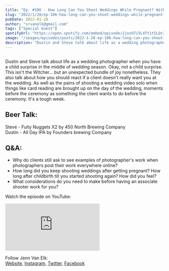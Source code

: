 ```yaml
---
title: "Ep. #186 - How Long Can You Shoot Weddings While Pregnant? With Special Guest Jennifer Van Elk"
slug: "2022/1/28/ep-186-how-long-can-you-shoot-weddings-while-pregnant-with-special-guest-jennifer-van-elk"
pubDate: 2022-01-28
author: "srvanelk@gmail.com"
tags: ["Special Guest"]
spotifyUrl: "https://open.spotify.com/embed/episode/2jozU7i5L4Tt1tSLQr2Wki?utm_source=generator"
image: "/images/episodes/posts/2022-1-28-ep-186-how-long-can-you-shoot-weddings-while-pregnant-with-special-guest-jennifer-van-elk/newborn+photos-8.webp"
description: "Dustin and Steve talk about life as a wedding photographer when you have a child surprise in the middle of wedding season. Okay, not a child surprise. This isn't the Witcher... but an unexpected bundle of joy nonetheless. They also talk about how you should react if a client doesn't really want you at the wedding. As well as the pains of shooting a wedding video solo when things like card reading are brought up on the day of the wedding, moments before the ceremony as something the client wants to do before the ceremony. It's a tough week."
---
```



<figure>
  <img
    src="/images/episodes/posts/2022-1-28-ep-186-how-long-can-you-shoot-weddings-while-pregnant-with-special-guest-jennifer-van-elk/newborn+photos-8.webp"
    alt=""
  />
</figure>
<SpotifyEmbed
  spotifyUrl={frontmatter.spotifyUrl}
  coverImage={frontmatter.image}
  coverAlt={frontmatter.title}
  title="Wedding Photo Hangover"
  subtitle="Tap to load this episode"
/>

Dustin and Steve talk about life as a wedding photographer when you have a child surprise in the middle of wedding season. Okay, not a child surprise. This isn't the Witcher... but an unexpected bundle of joy nonetheless. They also talk about how you should react if a client doesn't really want you at the wedding. As well as the pains of shooting a wedding video solo when things like card reading are brought up on the day of the wedding, moments before the ceremony as something the client wants to do before the ceremony. It's a tough week.

## Beer Talk:

Steve - Fuity Nuggets X2 by 450 North Brewing Company  
Dustin - All Day IPA by Founders brewing Company

## Q&A:

- Why do clients still ask to see examples of photographer's work when photographers post their work everywhere online?
- How long did you keep shooting weddings after getting pregnant? How long after childbirth till you started shooting again? How did you feel?
- What considerations do you need to make before having an associate shooter work for you?

Watch the episode on YouTube:

<iframe
  src="https://www.youtube.com/embed/qSAQWLHl9U8"
  frameborder="0"
  allow="autoplay; encrypted-media"
  allowfullscreen
></iframe>

Follow Jenn Van Elk:  
[Website](http://vanelk.co), [Instagram](https://instagram.com/vanelkco), [Twitter](https://twitter.com/jennvanelkphoto), [Facebook](https://www.facebook.com/Jennifervanelkphotography)
